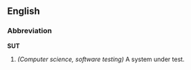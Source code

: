 ==English==

===Abbreviation===
'''SUT'''
#''(Computer science, software testing)'' A system under test.